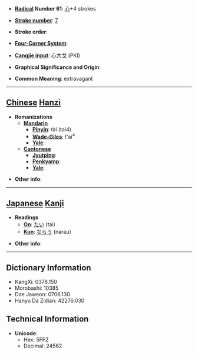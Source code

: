 * '''[[Wiktionary:Chinese radical index| Radical]] Number 61''': [[Wiktionary:Chinese radical index 心|心]]+4 strokes

* '''[[Wiktionary:Chinese total strokes index|Stroke number]]''': [[Wiktionary:Chinese total strokes index 7|7]]

* '''Stroke order''': 

* '''[[Wiktionary:Chinese four corner index|Four-Corner System]]''': 

* '''[[Wiktionary:Chinese Cangjie index|Cangjie input]]''': 心大戈 (PKI)

* '''Graphical Significance and Origin''': 

* '''Common Meaning''': extravagant

----

== [[Chinese]] [[Hanzi]] ==

* '''Romanizations'''
** '''[[Mandarin]]'''
*** '''[[Pinyin]]''': tài (tai4)
*** '''[[Wade-Giles]]''': t'ai<sup>4</sup>
*** '''[[Yale]]''': 
** '''[[Cantonese]]'''
*** '''[[Jyutping]]''':
*** '''[[Penkyamp]]''': 
*** '''[[Yale]]''': 

* '''Other info''': 

----

== [[Japanese]] [[Kanji]] ==

* '''Readings'''
** '''[[On]]''': [[たい]] (tai)
** '''[[Kun]]''': [[ならう]] (narau)

* '''Other info''':  

----

== Dictionary Information ==

* KangXi: 0378.150
* Morobashi: 10385
* Dae Jaweon: 0706.130
* Hanyu Da Zidian: 42276.030

== Technical Information ==

* '''Unicode''':
** Hex: 5FF2
** Decimal: 24562